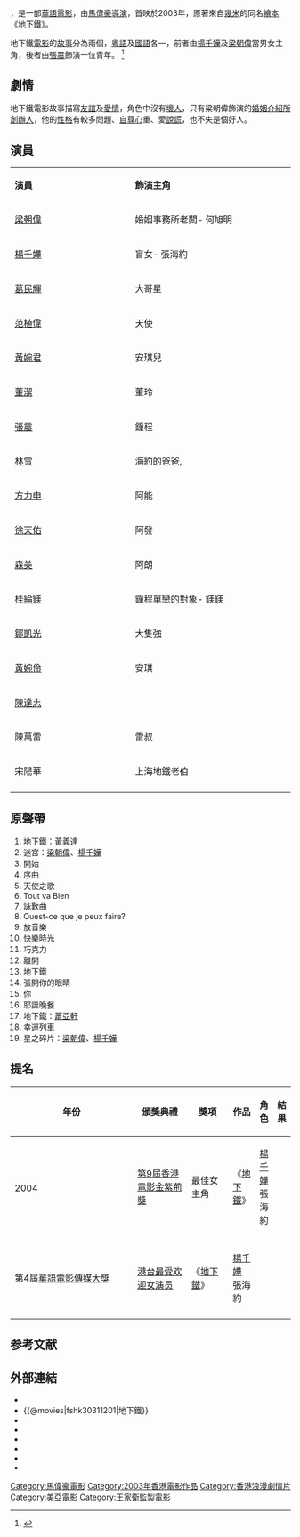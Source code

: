 {{Otheruses|地下鐵 (消歧義)}}
{{Infobox Film
| name = 地下鐵
| original_name = ''{{lang|en|Sound of Colors}}''
| image   = <!-- 檔案不存在 地下鐵 -->
| cn_name = 
| hk_name = 
| tw_name = 
| caption = 
| director = [[馬偉豪|馬偉豪]]
| producer = [[朱永德|朱永德]]、[[王家衛|王家衛]]
| producer_2 = 林楚雄、黃江豐
| writer = 馬偉豪、[[張珮華|張珮華]] <br />王雅萌、陳詠燊
| story = [[幾米|幾米]]
| starring = [[梁朝偉|梁朝偉]]<br />[[楊千嬅|楊千嬅]]<br />[[張震_(演員)|張　震]]<br />董　潔<br />葛民輝<br />方力申<br />范植偉 
| music = [[羅堅|羅堅]]
| cinematography = 錢翔、高照林
| editing = 林安兒
| 主題曲 = 〈地下鐵〉／[[蕭亞軒|蕭亞軒]]
| endtheme = 〈迷宮〉／〈星之碎片〉<br>－[[梁朝偉|梁朝偉]]、[[楊千嬅|楊千嬅]]
| production_company = 澤東電影有限公司<br>春光映畫
| distributor = 
| released = {{flagicon|Hong Kong}} {{film date|2003|12|19}}<br>{{Flagicon|ROC}} {{film date|2003|12|31}}
| runtime = 97分鐘
| country = {{HK}}
| language = [[粵語|粵語]]
| budget = 
| preceded_by = 
| followed_by = 
| amg_id = 
| imdb_id = tt0395991
}}

{{engname|《地下鐵》|''Sound of Colors''}}，是一部[[華語電影|華語電影]]，由[[馬偉豪|馬偉豪]][[導演|導演]]，首映於2003年，原著來自[[幾米|幾米]]的同名[[繪本|繪本]]《[[地下鐵_(繪本)|地下鐵]]》。

地下鐵[[電影|電影]]的[[故事|故事]]分為兩個，[[粵語|粵語]]及[[國語|國語]]各一，前者由[[楊千嬅|楊千嬅]]及[[梁朝偉|梁朝偉]]當男女主角，後者由[[張震_(演員)|張震]]飾演一位青年。 <ref>{{Cite web |url=http://www.dianying.com/ft/title/dxt2003 |title=電影《地下鐵》簡介 |accessdate=2007-09-17 |archive-date=2007-11-12 |archive-url=https://web.archive.org/web/20071112021421/http://www.dianying.com/ft/title/dxt2003 |dead-url=no }}</ref>

==劇情==
地下鐵電影故事描寫[[友誼|友誼]]及[[愛情|愛情]]，角色中沒有[[壞人|壞人]]，只有梁朝偉飾演的[[婚姻介紹所|婚姻介紹所]][[創辦人|創辦人]]，他的[[性格|性格]]有較多問題、[[自尊心|自尊心]]重、愛[[說謊|說謊]]，也不失是個好人。

==演員==
{|class="wikitable" style="width:56%"
|- style="background:cornflowerblue; color:white" align=center
|style="width:6%"|'''演員'''
|style="width:8%"|'''飾演主角'''
|-
|[[梁朝偉|梁朝偉]]
|婚姻事務所老闆- 何旭明
|-
|[[楊千嬅|楊千嬅]]
|盲女- 張海約
|-
|[[葛民輝|葛民輝]]
|大哥星
|-
|[[范植偉|范植偉]]
|天使
|-
|[[黃婉君|黃婉君]]
|安琪兒
|-
|[[董潔|董潔]]
|董玲
|-
|[[張震_(演員)|張震]]
|鐘程
|-
|[[林雪|林雪]]
|海約的爸爸,
|-
|[[方力申|方力申]]
|阿能
|-
|[[徐天佑|徐天佑]]
|阿發
|-
|[[森美|森美]]
|阿朗
|-
|[[桂綸鎂|桂綸鎂]]
|鐘程單戀的對象- 鎂鎂
|-
|[[鄒凱光|鄒凱光]]
|大隻強
|-
|[[黃婉伶|黃婉伶]]
|安琪
|-
|[[陳達志|陳達志]]
|
|-
|陳萬雷 
|雷叔
|-
|宋陽華 
|上海地鐵老伯
|-
|}

==原聲帶==
#地下鐵：[[黃義達|黃義達]]
#迷宮：[[梁朝偉|梁朝偉]]、[[楊千嬅|楊千嬅]]
#開始
#序曲
#天使之歌
#Tout va Bien
#詠歎曲
#Quest-ce que je peux faire?
#放音樂
#快樂時光
#巧克力
#離開
#地下鐵
#張開你的眼睛
#你
#耶誕晚餐
#地下鐵：[[蕭亞軒|蕭亞軒]]
#幸運列車
#星之碎片：[[梁朝偉|梁朝偉]]、[[楊千嬅|楊千嬅]]

==提名==
{| class="wikitable" width="84%"
|- align=center
! width="7%"|年份
! width="25%"|頒獎典禮
! width="18%"|獎項
! width="17%"|作品
! width="10%"|角色
! width="8%"|結果
|- align=center
| rowspan="2"| 2004
| [[第9屆香港電影金紫荊獎|第9屆香港電影金紫荊獎]]
| 最佳女主角
| 《[[地下鐵_(電影)|地下鐵]]》
| [[楊千嬅|楊千嬅]] 張海約
| {{nom}}
|-
|- align=center
| 第4屆[[華語電影傳媒大獎|華語電影傳媒大獎]]
| [[華語電影傳媒大獎最受歡迎女演員|港台最受欢迎女演员]]
| 《[[地下鐵_(電影)|地下鐵]]》
| [[楊千嬅|楊千嬅]] 張海約
| {{nom}}
|-
|}

==参考文献==
<div class="references-small">
<references />
</div>

==外部連結==
*{{Yahoomovie id|478|地下鐵}}
*{{@movies|fshk30311201|地下鐵}}
*{{douban|title=地下鐵}}
*{{Mtime|49985|地下鐵}}
*{{Amg movie|319122|地下鐵}}
*{{rotten-tomatoes|dei_gwong_tit|地下鐵}}
*{{hkmdb title|10556|地下鐵}}
*{{imdb title|0395991|地下鐵}}

{{梁朝偉}}
{{楊千嬅}}

[[Category:馬偉豪電影|Category:馬偉豪電影]]
[[Category:2003年香港電影作品|Category:2003年香港電影作品]]
[[Category:香港浪漫劇情片|Category:香港浪漫劇情片]]
[[Category:美亞電影|Category:美亞電影]]
[[Category:王家衛監製電影|Category:王家衛監製電影]]